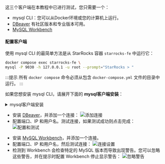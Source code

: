 
这三个客户端在本教程中已进行测试，您只需要一个：

- mysql CLI：您可以从Docker环境或您的计算机上运行。
- [DBeaver](https://dbeaver.io/download/) 有社区版本和专业版本可用。
- [MySQL Workbench](https://dev.mysql.com/downloads/workbench/)

#### 配置客户端

<Tabs groupId="client">
<TabItem value="mysqlCLI" label="mysql CLI" default>

使用 mysql CLI 的最简单方法是从 StarRocks 容器 `starrocks-fe` 中运行它：

```bash
docker compose exec starrocks-fe \
mysql -P 9030 -h 127.0.0.1 -u root --prompt="StarRocks > "
```

:::提示
所有 `docker compose` 命令必须从包含 `docker-compose.yml` 文件的目录中运行。
:::

如果您想安装 mysql CLI，请展开下面的 **mysql客户端安装**：

<details>

<summary>mysql客户端安装</summary>

- macOS：如果您使用 Homebrew 并且不需要 MySQL Server，请运行 `brew install mysql` 来安装 CLI。
- Linux：检查您的软件仓库系统是否有 `mysql` 客户端。例如，`yum install mariadb`。
- Microsoft Windows：安装 [MySQL Community Server](https://dev.mysql.com/downloads/mysql/) 并运行提供的客户端，或者在 WSL 中运行 `mysql`。

</details>

</TabItem>

<TabItem value="DBeaver" label="DBeaver" >

- 安装 [DBeaver](https://dbeaver.io/download/)，并添加一个连接：
![添加连接](./DBeaver-1.png)
- 配置端口、IP 和用户名。测试连接，如果测试成功则点击完成：
![配置和测试](./DBeaver-2.png)

</TabItem>
<TabItem value="MySQLWorkbench" label="MySQL Workbench">

- 安装 [MySQL Workbench](https://dev.mysql.com/downloads/workbench)，并添加一个连接。
- 配置端口、IP 和用户名，然后测试连接：
![连接设置](./Workbench-1.png)
- 检测到 Workbench 会检查特定的 MySQL 版本而导致出现警告。您可以忽略这些警告，并在提示时配置 Workbench 停止显示警告：
![忽略警告](./Workbench-2.png)
</TabItem>

</Tabs>